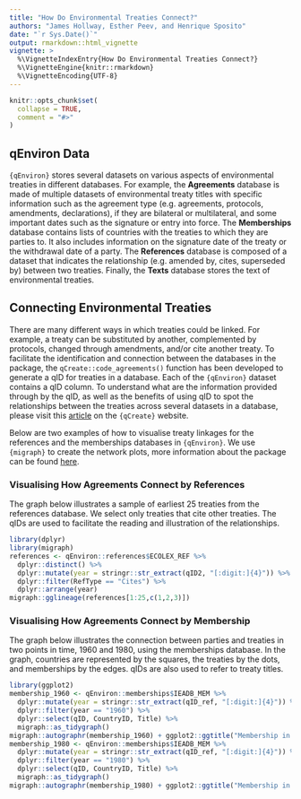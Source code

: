 ```yaml
---
title: "How Do Environmental Treaties Connect?"
authors: "James Hollway, Esther Peev, and Henrique Sposito"
date: "`r Sys.Date()`"
output: rmarkdown::html_vignette
vignette: >
  %\VignetteIndexEntry{How Do Environmental Treaties Connect?}
  %\VignetteEngine{knitr::rmarkdown}
  %\VignetteEncoding{UTF-8}
---
```


```r
knitr::opts_chunk$set(
  collapse = TRUE,
  comment = "#>"
)
```

## qEnviron Data

 `{qEnviron}` stores several datasets on various aspects of environmental treaties in different databases. For example, the **Agreements** database is made of multiple datasets of environmental treaty titles with specific information such as the agreement type (e.g. agreements, protocols, amendments, declarations), if they are bilateral or multilateral, and some important dates such as the signature or entry into force. The **Memberships** database contains lists of countries with the treaties to which they are parties to. It also includes information on the signature date of the treaty or the withdrawal date of a party. The **References** database is composed of a dataset that indicates the relationship (e.g. amended by, cites, superseded by) between two treaties. Finally, the **Texts** database stores the text of environmental treaties.

## Connecting Environmental Treaties

There are many different ways in which treaties could be linked. For example, a treaty can be substituted by another, complemented by protocols, changed through amendments, and/or cite another treaty. To facilitate the identification and connection between the databases in the package, the `qCreate::code_agreements()` function has been developed to generate a qID for treaties in a database. Each of the `{qEnviron}` dataset contains a qID column. To understand what are the information provided through by the qID, as well as the benefits of using qID to spot the relationships between the treaties across several datasets in a database, please visit this [article](https://globalgov.github.io/qCreate/articles/agreements.html) on the `{qCreate}` website.

Below are two examples of how to visualise treaty linkages for the references and the memberships databases in `{qEnviron}`. We use `{migraph}` to create the network plots, more information about the package can be found [here](https://snlab-ch.github.io/migraph/).

### Visualising How Agreements Connect by References

The graph below illustrates a sample of earliest 25 treaties from the references database. We select only treaties that cite other treaties. The qIDs are used to facilitate the reading and illustration of the relationships.

```r
library(dplyr)
library(migraph)
references <- qEnviron::references$ECOLEX_REF %>% 
  dplyr::distinct() %>%
  dplyr::mutate(year = stringr::str_extract(qID2, "[:digit:]{4}")) %>%
  dplyr::filter(RefType == "Cites") %>%
  dplyr::arrange(year)
migraph::gglineage(references[1:25,c(1,2,3)])
```

### Visualising How Agreements Connect by Membership

The graph below illustrates the connection between parties and treaties in two points in time, 1960 and 1980, using the memberships database. In the graph, countries are represented by the squares, the treaties by the dots, and memberships by the edges. qIDs are also used to refer to treaty titles. 

```r
library(ggplot2)
membership_1960 <- qEnviron::memberships$IEADB_MEM %>%
  dplyr::mutate(year = stringr::str_extract(qID_ref, "[:digit:]{4}")) %>%
  dplyr::filter(year == "1960") %>%
  dplyr::select(qID, CountryID, Title) %>%
  migraph::as_tidygraph()
migraph::autographr(membership_1960) + ggplot2::ggtitle("Membership in Environmental Treaties in 1960")
membership_1980 <- qEnviron::memberships$IEADB_MEM %>%
  dplyr::mutate(year = stringr::str_extract(qID_ref, "[:digit:]{4}")) %>%
  dplyr::filter(year == "1980") %>%
  dplyr::select(qID, CountryID, Title) %>%
  migraph::as_tidygraph()
migraph::autographr(membership_1980) + ggplot2::ggtitle("Membership in Environmental Treaties in 1980")
```
